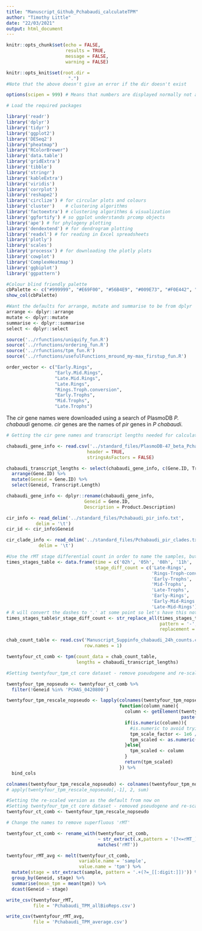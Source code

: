 ```yaml
---
title: "Manuscript_Github_Pchabaudi_calculateTPM"
author: "Timothy Little"
date: "22/03/2021"
output: html_document
---
```


```r
knitr::opts_chunk$set(echo = FALSE, 
                      results = TRUE, 
                      message = FALSE, 
                      warning = FALSE)

knitr::opts_knit$set(root.dir = 
                       ".")
#Note that the above doesn't give an error if the dir doesn't exist

options(scipen = 999) # Means that numbers are displayed normally not as 1e6 (1000000)
```

```r
# Load the required packages

library('readr')
library('dplyr')
library('tidyr')
library('ggplot2')
library('DESeq2')
library("pheatmap")
library("RColorBrewer")
library('data.table')
library('gridExtra')
library('tibble')
library('stringr')
library('kableExtra')
library('viridis')
library('corrplot')
library('reshape2')
library('circlize') # for circular plots and colours
library('cluster')    # clustering algorithms
library('factoextra') # clustering algorithms & visualization
library('ggfortify') # so ggplot understands prcomp objects
library('ape') # for phylogeny plotting
library('dendextend') # for dendrogram plotting
library('readxl') # for reading in Excel spreadsheets
library('plotly')
library('scales')
library('processx') # for downloading the plotly plots
library('cowplot')
library('ComplexHeatmap')
library('ggbiplot')
library('ggpattern')

#Colour blind friendly palette
cbPalette <- c("#999999", "#E69F00", "#56B4E9", "#009E73", "#F0E442", "#0072B2", "#D55E00", "#CC79A7")
show_col(cbPalette)

#Want the defaults for arrange, mutate and summarise to be from dplyr
arrange <- dplyr::arrange
mutate <- dplyr::mutate
summarise <- dplyr::summarise
select <- dplyr::select
```

```r
source('../rfunctions/uniquify_fun.R')
source('../rfunctions/ordering_fun.R')
source('../rfunctions/tpm_fun.R')
source('../rfunctions/usefulFunctions_mround_my-max_firstup_fun.R')
```

```r

order_vector <- c("Early.Rings",
                  "Early.Mid.Rings",
                  "Late.Mid.Rings",
                  "Late.Rings",
                  "Rings.Troph.conversion",
                  "Early.Trophs",
                  "Mid.Trophs",
                  "Late.Trophs")
```

The _cir_ gene names were downloaded using a search of PlasmoDB _P. chabaudi_ genome. _cir_ genes are the names of _pir_ genes in _P chabaudi_.

```r

# Getting the cir gene names and transcript lengths needed for calculating the transcript-per-million

chabaudi_gene_info <- read.csv('../standard_files/PlasmoDB-47_beta_Pchabaudichabaudi_GenesByTaxon_Summary.csv',
                              header = TRUE,
                              stringsAsFactors = FALSE)

chabaudi_transcript_lengths <- select(chabaudi_gene_info, c(Gene.ID, Transcript.Length)) %>% 
  arrange(Gene.ID) %>% 
  mutate(Geneid = Gene.ID) %>% 
  select(Geneid, Transcript.Length)

chabaudi_gene_info <- dplyr::rename(chabaudi_gene_info, 
                             Geneid = Gene.ID,
                             Description = Product.Description)

```

```r

cir_info <- read_delim('../standard_files/Pchabaudi_pir_info.txt',
           delim = '\t')
cir_id <- cir_info$Geneid

cir_clade_info <- read_delim('../standard_files/Pchabaudi_pir_clades.txt',
            delim = '\t')
```

```r
#Use the rMT stage differential count in order to name the samples, but keep time to retain order
times_stages_table <- data.frame(time = c('02h', '05h', '08h', '11h', '14h', '17h','20h','23h'),
                                 stage_diff_count = c('Late-Rings',
                                                      'Rings-Troph-conversion',
                                                      'Early-Trophs',
                                                      'Mid-Trophs',
                                                      'Late-Trophs',
                                                      'Early-Rings',
                                                      'Early-Mid-Rings',
                                                      'Late-Mid-Rings'))
# R will convert the dashes to '.' at some point so let's have this notation here also
times_stages_table$r_stage_diff_count <- str_replace_all(times_stages_table$stage_diff_count, 
                                                         pattern = '-', 
                                                         replacement = '\\.')
```

```r

chab_count_table <- read.csv('Manuscript_Suppinfo_chabaudi_24h_counts.csv',
                             row.names = 1)

twentyfour_ct_comb <- tpm(count_data = chab_count_table, 
                          lengths = chabaudi_transcript_lengths)
```

```r

#Setting twentyfour_tpm_ct core dataset - remove pseudogene and re-scaled

twentyfour_tpm_nopseudo <- twentyfour_ct_comb %>% 
  filter(!Geneid %in% 'PCHAS_0420800')

twentyfour_tpm_rescale_nopseudo <- lapply(colnames(twentyfour_tpm_nopseudo), 
                                          function(column_name){
                                            column <- getElement(twentyfour_tpm_nopseudo, 
                                                                 paste(column_name))
                                            if(is.numeric(column)){
                                              #is.numeric to avoid trying to scale the Geneid column
                                              tpm_scale_factor <- 1e6 / sum(column)
                                              tpm_scaled <- as.numeric(column*tpm_scale_factor)
                                            }else{
                                              tpm_scaled <- column
                                            }
                                            return(tpm_scaled)
                                          }) %>% 
  bind_cols

colnames(twentyfour_tpm_rescale_nopseudo) <- colnames(twentyfour_tpm_nopseudo)
# apply(twentyfour_tpm_rescale_nopseudo[,-1], 2, sum)

#Setting the re-scaled version as the default from now on
#Setting twentyfour_tpm_ct core dataset - removed pseudogene and re-scaled
twentyfour_ct_comb <- twentyfour_tpm_rescale_nopseudo
```

```r
# Change the names to remove superfluous 'rMT' 

twentyfour_ct_comb <- rename_with(twentyfour_ct_comb, 
                                  ~ str_extract(.x,pattern = '(?<=rMT_).+'),
                                  matches('rMT'))

twentyfour_rMT_avg <- melt(twentyfour_ct_comb, 
                           variable.name = 'sample',
                           value.name = 'tpm') %>% 
  mutate(stage = str_extract(sample, pattern = '.+(?=_[[:digit:]])')) %>% 
  group_by(Geneid, stage) %>% 
  summarise(mean_tpm = mean(tpm)) %>% 
  dcast(Geneid ~ stage)
```

```r
write_csv(twentyfour_rMT,
          file = 'Pchabaudi_TPM_allBioReps.csv')

write_csv(twentyfour_rMT_avg,
          file = 'Pchabaudi_TPM_average.csv')
```